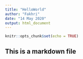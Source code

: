 ```yaml
---
title: "HelloWorld"
author: "Fakhri"
date: "14 May 2020"
output: html_document
---
```


```r
knitr::opts_chunk$set(echo = TRUE)
```

## This is a markdown file
